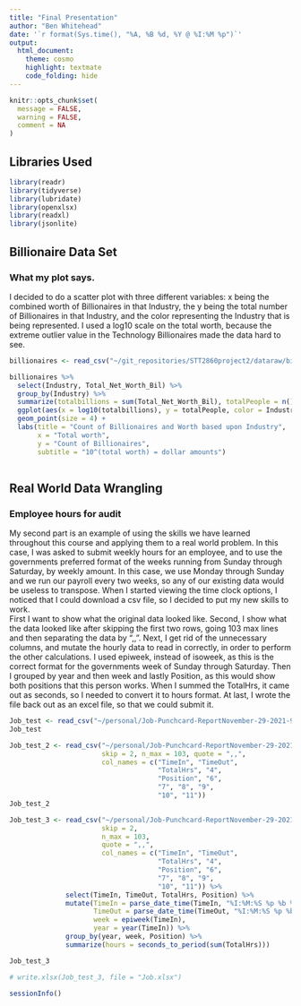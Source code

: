 ```yaml
---
title: "Final Presentation"
author: "Ben Whitehead"
date: '`r format(Sys.time(), "%A, %B %d, %Y @ %I:%M %p")`'
output: 
  html_document: 
    theme: cosmo
    highlight: textmate
    code_folding: hide
---
```


```r
knitr::opts_chunk$set(
  message = FALSE,
  warning = FALSE,
  comment = NA
)
```

## Libraries Used

```r
library(readr)
library(tidyverse)
library(lubridate)
library(openxlsx)
library(readxl)
library(jsonlite)
```


## Billionaire Data Set

### What my plot says.
I decided to do a scatter plot with three different variables: x being the combined worth of Billionaires in that Industry, the y being the total number of Billionaires in that Industry, and the color representing the Industry that is being represented.  I used a log10 scale on the total worth, because the extreme outlier value in the Technology Billionaires made the data hard to see.

```r
billionaires <- read_csv("~/git_repositories/STT2860project2/dataraw/billionaires_2021_10_31.csv")

billionaires %>% 
  select(Industry, Total_Net_Worth_Bil) %>% 
  group_by(Industry) %>% 
  summarize(totalbillions = sum(Total_Net_Worth_Bil), totalPeople = n()) %>% 
  ggplot(aes(x = log10(totalbillions), y = totalPeople, color = Industry)) +
  geom_point(size = 4) +
  labs(title = "Count of Billionaires and Worth based upon Industry", 
       x = "Total worth", 
       y = "Count of Billionaires",
       subtitle = "10^(total worth) = dollar amounts")
 
```

## Real World Data Wrangling

### Employee hours for audit

  My second part is an example of using the skills we have learned throughout this course and applying them to a real world problem.  In this case, I was asked to submit weekly hours for an employee, and to use the governments preferred format of the weeks running from Sunday through Saturday, by weekly amount.  In this case, we use Monday through Sunday and we run our payroll every two weeks, so any of our existing data would be useless to transpose. When I started viewing the time clock options, I noticed that I could download a csv file, so I decided to put my new skills to work.   
  First I want to show what the original data looked like.  Second, I show what the data looked like after skipping the first two rows, going 103 max lines and then separating the data by ",,". Next, I get rid of the unnecessary columns, and mutate the hourly data to read in correctly, in order to perform the other calculations.  I used epiweek, instead of isoweek, as this is the correct format for the governments week of Sunday through Saturday. Then I grouped by year and then week and lastly Position, as this would show both positions that this person works.  When I summed the TotalHrs, it came out as seconds, so I needed to convert it to hours format. At last, I wrote the file back out as an excel file, so that we could submit it.



```r
Job_test <- read_csv("~/personal/Job-Punchcard-ReportNovember-29-2021-91144-am.csv") 
Job_test

Job_test_2 <- read_csv("~/personal/Job-Punchcard-ReportNovember-29-2021-91144-am.csv", 
                       skip = 2, n_max = 103, quote = ",,", 
                       col_names = c("TimeIn", "TimeOut", 
                                     "TotalHrs", "4", 
                                     "Position", "6", 
                                     "7", "8", "9", 
                                     "10", "11"))
Job_test_2

Job_test_3 <- read_csv("~/personal/Job-Punchcard-ReportNovember-29-2021-91144-am.csv", 
                       skip = 2, 
                       n_max = 103, 
                       quote = ",,", 
                       col_names = c("TimeIn", "TimeOut", 
                                     "TotalHrs", "4", 
                                     "Position", "6", 
                                     "7", "8", "9", 
                                     "10", "11")) %>% 
              select(TimeIn, TimeOut, TotalHrs, Position) %>% 
              mutate(TimeIn = parse_date_time(TimeIn, "%I:%M:%S %p %b %d %Y"),
                     TimeOut = parse_date_time(TimeOut, "%I:%M:%S %p %b %d %Y"),
                     week = epiweek(TimeIn), 
                     year = year(TimeIn)) %>% 
              group_by(year, week, Position) %>%
              summarize(hours = seconds_to_period(sum(TotalHrs)))

Job_test_3

# write.xlsx(Job_test_3, file = "Job.xlsx")

```






```r
sessionInfo()
```
